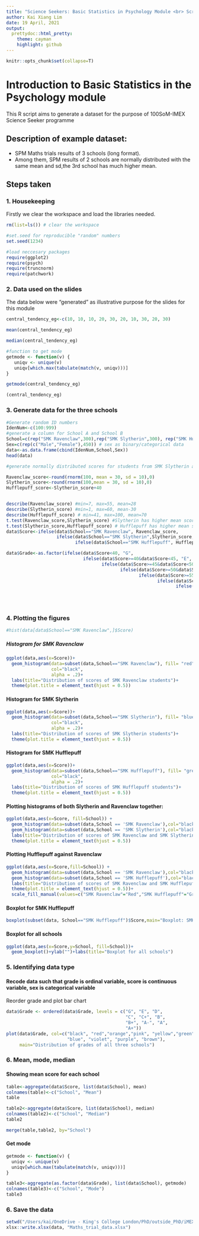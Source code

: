 ```yaml
---
title: "Science Seekers: Basic Statistics in Psychology Module <br> Script Used to Generate the Data"
author: Kai Xiang Lim
date: 19 April, 2021
output:
  prettydoc::html_pretty:
    theme: cayman
    highlight: github
---
```

``` r
knitr::opts_chunk$set(collapse=T)
```
# Introduction to Basic Statistics in the Psychology module
This R script aims to generate a dataset for the purpose of 100SoM-IMEX Science Seeker programme

## Description of example dataset:
- SPM Maths trials results of 3 schools (long format). 
- Among them, SPM results of 2 schools are normally distributed with the same mean and sd,the 3rd school has much higher mean. 

## Steps taken
### 1. Housekeeping
Firstly we clear the workspace and load the libraries needed. 
```r
rm(list=ls()) # clear the workspace

#set.seed for reproducible "random" numbers 
set.seed(1234)

#load neccesary packages
require(ggplot2)
require(psych)
require(truncnorm)
require(patchwork)
```

### 2. Data used on the slides
The data below were "generated" as illustrative purpose for the slides for this module

``` r
central_tendency_eg<-c(10, 10, 10, 20, 30, 20, 10, 30, 20, 30)

mean(central_tendency_eg)

median(central_tendency_eg)

#function to get mode
getmode <- function(v) {
   uniqv <- unique(v)
   uniqv[which.max(tabulate(match(v, uniqv)))]
}

getmode(central_tendency_eg)

(central_tendency_eg)

```

### 3. Generate data for the three schools
```r
#Generate random ID numbers
IdenNum<-c(100:999)
#generate a column for School A and School B
School=c(rep("SMK Ravenclaw",300),rep("SMK Slytherin",300), rep("SMK Hufflepuff", 300)) # schools as caegorical data
Sex=c(rep(c("Male","Female"),450)) # sex as binary/categorical data
data<-as.data.frame(cbind(IdenNum,School,Sex))
head(data)

#generate normally distributed scores for students from SMK Slytherin and SMK Ravenclaw separately. 

Ravenclaw_score<-round(rnorm(100, mean = 30, sd = 10),0)
Slytherin_score<-round(rnorm(100,mean = 30, sd = 10),0)
Hufflepuff_score<-Slytherin_score+40


describe(Ravenclaw_score) #min=7, max=55, mean=28
describe(Slytherin_score) #min=1, max=60, mean-30
describe(Hufflepuff_score) # min=41, max=100, mean=70
t.test(Ravenclaw_score,Slytherin_score) #Slytherin has higher mean score with p-value >0.05
t.test(Slytherin_score,Hufflepuff_score) # Hufflepuff has higher mean score with p-value <0.05
data$Score<-ifelse(data$School=="SMK Ravenclaw", Ravenclaw_score,
                   ifelse(data$School=="SMK Slytherin",Slytherin_score,
                          ifelse(data$School=="SMK Hufflepuff", Hufflepuff_score,NA)))

data$Grade<-as.factor(ifelse(data$Score<40, "G",
                             ifelse(data$Score>=40&data$Score<45, "E",
                                    ifelse(data$Score>=45&data$Score<50, "D",
                                           ifelse(data$Score>=50&data$Score<55, "C",
                                                  ifelse(data$Score>=55&data$Score<60, "C+",
                                                         ifelse(data$Score>=60&data$Score<65, "B",
                                                                ifelse(data$Score>=65&data$Score<70, "B+",
                                                                       ifelse(data$Score>=70&data$Score<80,"A-",
                                                                              ifelse(data$Score>=80&data$Score<90,"A",
                                                                                     ifelse(data$Score>=90&data$Score<=100,"A+",NA)))))))))))
```

### 4. Plotting the figures 
``` r
#hist(data[data$School=="SMK Ravenclaw",]$Score)
```


##### Histogram for SMK Ravenclaw
``` r
ggplot(data,aes(x=Score))+
  geom_histogram(data=subset(data,School=="SMK Ravenclaw"), fill= "red", breaks=seq(0, 100, by=10), 
                 col="black", 
                 alpha = .2)+
  labs(title="Distribution of scores of SMK Ravenclaw students")+
  theme(plot.title = element_text(hjust = 0.5))
```


#### Histogram for SMK Slytherin
``` r
ggplot(data,aes(x=Score))+
  geom_histogram(data=subset(data,School=="SMK Slytherin"), fill= "blue", breaks=seq(0, 100, by=10), 
                 col="black", 
                 alpha = .2)+
  labs(title="Distribution of scores of SMK Slytherin students")+
  theme(plot.title = element_text(hjust = 0.5))
```


#### Histogram for SMK Hufflepuff
``` r
ggplot(data,aes(x=Score))+
  geom_histogram(data=subset(data,School=="SMK Hufflepuff"), fill= "green", breaks=seq(0, 100, by=10), 
                 col="black", 
                 alpha = .2)+
  labs(title="Distribution of scores of SMK Hufflepuff students")+
  theme(plot.title = element_text(hjust = 0.5))
```

#### Plotting histograms of both Slytherin and Ravenclaw together:
``` r
ggplot(data,aes(x=Score, fill=School)) + 
  geom_histogram(data=subset(data,School == 'SMK Ravenclaw'),col="black", breaks=seq(0, 100, by=10),alpha = 0.5) +
  geom_histogram(data=subset(data,School == 'SMK Slytherin'),col="black",breaks=seq(0, 100, by=10), alpha = 0.5)+
  labs(title="Distribution of scores of SMK Ravenclaw and SMK Slytherin")+
  theme(plot.title = element_text(hjust = 0.5))
```

#### Plotting Hufflepuff against Ravenclaw

```r
ggplot(data,aes(x=Score,fill=School)) +   
  geom_histogram(data=subset(data,School == 'SMK Ravenclaw'),col="black", breaks=seq(0, 100, by=10),alpha = 0.5) +
  geom_histogram(data=subset(data,School == 'SMK Hufflepuff'),col="black",breaks=seq(0, 100, by=10), alpha = 0.5)+
  labs(title="Distribution of scores of SMK Ravenclaw and SMK Hufflepuff")+
  theme(plot.title = element_text(hjust = 0.5))+
  scale_fill_manual(values=c("SMK Ravenclaw"="Red","SMK Hufflepuff"="Green" ))

```

#### Boxplot for SMK Hufflepuff
``` r

boxplot(subset(data, School=="SMK Hufflepuff")$Score,main="Boxplot: SMK Hufflepuff Scores", col="green")
```


#### Boxplot for all schools
``` r
ggplot(data,aes(x=Score,y=School, fill=School))+
  geom_boxplot()+ylab("")+labs(title="Boxplot for all schools")
```

### 5. Identifying data type
#### Recode data such that grade is ordinal variable, score is continuous variable, sex is categorical variable

Reorder grade and plot bar chart
``` r
data$Grade <- ordered(data$Grade, levels = c("G", "E", "D", 
                                             "C", "C+", "B",
                                             "B+", "A-", "A",
                                             "A+"))
plot(data$Grade, col=c("black", "red","orange","pink", "yellow","green",
                       "blue", "violet", "purple", "brown"), 
     main="Distribution of grades of all three schools")
```

### 6. Mean, mode, median 
#### Showing mean score for each school 
``` r
table<-aggregate(data$Score, list(data$School), mean)
colnames(table)<-c("School", "Mean")
table

table2<-aggregate(data$Score, list(data$School), median)
colnames(table2)<-c("School", "Median")
table2

merge(table,table2, by="School")

```


#### Get mode
``` r
getmode <- function(v) {
  uniqv <- unique(v)
  uniqv[which.max(tabulate(match(v, uniqv)))]
}

table3<-aggregate(as.factor(data$Grade), list(data$School), getmode)
colnames(table3)<-c("School", "Mode")
table3
```


### 6. Save the data
```r
setwd("/Users/kai/OneDrive - King's College London/PhD/outside_PhD/iMEX_SoM")
xlsx::write.xlsx(data, "Maths_trial_data.xlsx")

```
